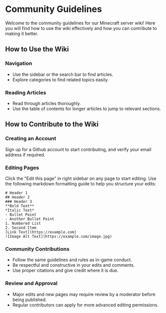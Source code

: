 # Community Guidelines

Welcome to the community guidelines for our Minecraft server wiki! Here you will find how to use the wiki effectively and how you can contribute to making it better.

## How to Use the Wiki

### Navigation

- Use the sidebar or the search bar to find articles.
- Explore categories to find related topics easily.

### Reading Articles

- Read through articles thoroughly.
- Use the table of contents for longer articles to jump to relevant sections.

## How to Contribute to the Wiki

### Creating an Account

Sign up for a Github account to start contributing, and verify your email address if required.

### Editing Pages

Click the "Edit this page" in right sidebar on any page to start editing. Use the following markdown formatting guide to help you structure your edits:

```
# Header 1
## Header 2
### Header 3
**Bold Text**
*Italic Text*
- Bullet Point
- Another Bullet Point
1. Numbered List
2. Second Item
[Link Text](https://example.com)
![Image Alt Text](https://example.com/image.jpg)
```

### Community Contributions

- Follow the same guidelines and rules as in-game conduct.
- Be respectful and constructive in your edits and comments.
- Use proper citations and give credit where it is due.

### Review and Approval

- Major edits and new pages may require review by a moderator before being published.
- Regular contributors can apply for more advanced editing permissions.
